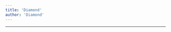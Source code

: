 ```yaml
---
title: 'Diamond'
author: 'Diamond'
---
```


---

<CharacterInfo
    name='Diamond'
    image='/assets/icons/otom/wiki media/chars/diamond.png' 
    caption='por que você não vai jogar baseball?'
    icon='/assets/icons/otom/wiki media/icons/Diamond.png'
    nickname='Diamante'
    pronouns='ele/dele'
    species='Diamante'
    voice='Diamondy'
    hobbies='Apresentador de Reality Show'
/>